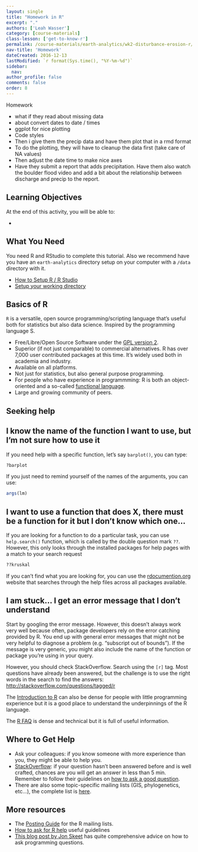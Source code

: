 ```yaml
---
layout: single
title: "Homework in R"
excerpt: "."
authors: ['Leah Wasser']
category: [course-materials]
class-lesson: ['get-to-know-r']
permalink: /course-materials/earth-analytics/wk2-disturbance-erosion-r/homework/
nav-title: 'Homework'
dateCreated: 2016-12-13
lastModified: `r format(Sys.time(), "%Y-%m-%d")`
sidebar:
  nav:
author_profile: false
comments: false
order: 8
---
```


Homework

* what if they read about missing data
* about convert dates to date / times
* ggplot for nice plotting
* Code styles
* Then i give them the precip data and have them plot that in a rmd format
* To do the plotting, they will have to cleanup the data first (take care of NA values)
* Then adjust the date time to make nice axes
* Have they submit a report that adds precipitation. Have them also watch the boulder flood
video and add a bit about the relationship between discharge and precip to the report.

<div class='notice--success' markdown="1">

# Learning Objectives
At the end of this activity, you will be able to:

*

## What You Need

You need R and RStudio to complete this tutorial. Also we recommend have you
have an `earth-analytics` directory setup on your computer with a `/data`
directory with it.

* [How to Setup R / R Studio](/course-materials/earth-analytics/wk1-disturbance-erosion-r/setup-r-rstudio/)
* [Setup your working directory](/course-materials/earth-analytics/wk1-disturbance-erosion-r/setup-working-directory/)


</div>

## Basics of R

`R` is a versatile, open source programming/scripting language that's useful both
for statistics but also data science. Inspired by the programming language S.

* Free/Libre/Open Source Software under the [GPL version 2](https://www.gnu.org/licenses/old-licenses/gpl-2.0.html).
* Superior (if not just comparable) to commercial alternatives. R has over 7,000
  user contributed packages at this time. It's widely used both in academia and
  industry.
* Available on all platforms.
* Not just for statistics, but also general purpose programming.
* For people who have experience in programmming: R is both an object-oriented
  and a so-called [functional language](http://adv-r.had.co.nz/Functional-programming.html).
* Large and growing community of peers.

## Seeking help

## I know the name of the function I want to use, but I'm not sure how to use it

If you need help with a specific function, let's say `barplot()`, you can type:

```r
?barplot
```

If you just need to remind yourself of the names of the arguments, you can use:

```r
args(lm)
```

## I want to use a function that does X, there must be a function for it but I don't know which one...

If you are looking for a function to do a particular task, you can use
`help.search()` function, which is called by the double question mark `??`.
However, this only looks through the installed packages for help pages with a
match to your search request

```r
??kruskal
```

If you can't find what you are looking for, you can use the
[rdocumention.org](http://www.rdocumentation.org) website that searches through
the help files across all packages available.

## I am stuck... I get an error message that I don't understand

Start by googling the error message. However, this doesn't always work very well
because often, package developers rely on the error catching provided by R. You
end up with general error messages that might not be very helpful to diagnose a
problem (e.g. "subscript out of bounds"). If the message is very generic, you might
also include the name of the function or package you're using in your query.

However, you should check StackOverflow. Search using the `[r]` tag. Most
questions have already been answered, but the challenge is to use the right
words in the search to find the answers:
[http://stackoverflow.com/questions/tagged/r](http://stackoverflow.com/questions/tagged/r)

The [Introduction to R](http://cran.r-project.org/doc/manuals/R-intro.pdf) can
also be dense for people with little programming experience but it is a good
place to understand the underpinnings of the R language.

The [R FAQ](http://cran.r-project.org/doc/FAQ/R-FAQ.html) is dense and technical
but it is full of useful information.


<div class='notice--info' markdown="1">

# Where to Get Help

* Ask your colleagues: if you know someone with more experience than you,
  they might be able to help you.
* [StackOverflow](http://stackoverflow.com/questions/tagged/r): if your question
  hasn't been answered before and is well crafted, chances are you will get an
  answer in less than 5 min. Remember to follow their guidelines on [how to ask
  a good question](http://stackoverflow.com/help/how-to-ask).
* There are also some topic-specific mailing lists (GIS, phylogenetics, etc...),
  the complete list is [here](http://www.r-project.org/mail.html).

## More resources

* The [Posting Guide](http://www.r-project.org/posting-guide.html) for the R
  mailing lists.
* [How to ask for R help](http://blog.revolutionanalytics.com/2014/01/how-to-ask-for-r-help.html)
  useful guidelines
* [This blog post by Jon Skeet](http://codeblog.jonskeet.uk/2010/08/29/writing-the-perfect-question/)
  has quite comprehensive advice on how to ask programming questions.
</div>

<div class='notice--info' markdown="1">
